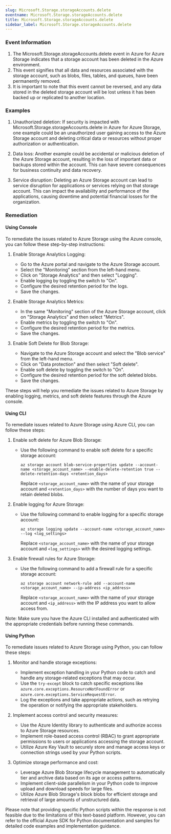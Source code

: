 ```yaml
--- 
slug: Microsoft.Storage.storageAccounts.delete
eventname: Microsoft.Storage.storageAccounts.delete
title: Microsoft.Storage.storageAccounts.delete
sidebar_label: Microsoft.Storage.storageAccounts.delete
---
```

                       
### Event Information

1. The Microsoft.Storage.storageAccounts.delete event in Azure for Azure Storage indicates that a storage account has been deleted in the Azure environment.
2. This event signifies that all data and resources associated with the storage account, such as blobs, files, tables, and queues, have been permanently removed.
3. It is important to note that this event cannot be reversed, and any data stored in the deleted storage account will be lost unless it has been backed up or replicated to another location.


### Examples

1. Unauthorized deletion: If security is impacted with Microsoft.Storage.storageAccounts.delete in Azure for Azure Storage, one example could be an unauthorized user gaining access to the Azure Storage account and deleting critical data or resources without proper authorization or authentication.

2. Data loss: Another example could be accidental or malicious deletion of the Azure Storage account, resulting in the loss of important data or backups stored within the account. This can have severe consequences for business continuity and data recovery.

3. Service disruption: Deleting an Azure Storage account can lead to service disruption for applications or services relying on that storage account. This can impact the availability and performance of the applications, causing downtime and potential financial losses for the organization.

### Remediation

#### Using Console

To remediate the issues related to Azure Storage using the Azure console, you can follow these step-by-step instructions:

1. Enable Storage Analytics Logging:
   - Go to the Azure portal and navigate to the Azure Storage account.
   - Select the "Monitoring" section from the left-hand menu.
   - Click on "Storage Analytics" and then select "Logging".
   - Enable logging by toggling the switch to "On".
   - Configure the desired retention period for the logs.
   - Save the changes.

2. Enable Storage Analytics Metrics:
   - In the same "Monitoring" section of the Azure Storage account, click on "Storage Analytics" and then select "Metrics".
   - Enable metrics by toggling the switch to "On".
   - Configure the desired retention period for the metrics.
   - Save the changes.

3. Enable Soft Delete for Blob Storage:
   - Navigate to the Azure Storage account and select the "Blob service" from the left-hand menu.
   - Click on "Data protection" and then select "Soft delete".
   - Enable soft delete by toggling the switch to "On".
   - Configure the desired retention period for the soft deleted blobs.
   - Save the changes.

These steps will help you remediate the issues related to Azure Storage by enabling logging, metrics, and soft delete features through the Azure console.

#### Using CLI

To remediate issues related to Azure Storage using Azure CLI, you can follow these steps:

1. Enable soft delete for Azure Blob Storage:
   - Use the following command to enable soft delete for a specific storage account:
     ```
     az storage account blob-service-properties update --account-name <storage_account_name> --enable-delete-retention true --delete-retention-days <retention_days>
     ```
     Replace `<storage_account_name>` with the name of your storage account and `<retention_days>` with the number of days you want to retain deleted blobs.

2. Enable logging for Azure Storage:
   - Use the following command to enable logging for a specific storage account:
     ```
     az storage logging update --account-name <storage_account_name> --log <log_settings>
     ```
     Replace `<storage_account_name>` with the name of your storage account and `<log_settings>` with the desired logging settings.

3. Enable firewall rules for Azure Storage:
   - Use the following command to add a firewall rule for a specific storage account:
     ```
     az storage account network-rule add --account-name <storage_account_name> --ip-address <ip_address>
     ```
     Replace `<storage_account_name>` with the name of your storage account and `<ip_address>` with the IP address you want to allow access from.

Note: Make sure you have the Azure CLI installed and authenticated with the appropriate credentials before running these commands.

#### Using Python

To remediate issues related to Azure Storage using Python, you can follow these steps:

1. Monitor and handle storage exceptions:
   - Implement exception handling in your Python code to catch and handle any storage-related exceptions that may occur.
   - Use the `try-except` block to catch specific exceptions like `azure.core.exceptions.ResourceNotFoundError` or `azure.core.exceptions.ServiceRequestError`.
   - Log the exceptions and take appropriate actions, such as retrying the operation or notifying the appropriate stakeholders.

2. Implement access control and security measures:
   - Use the Azure Identity library to authenticate and authorize access to Azure Storage resources.
   - Implement role-based access control (RBAC) to grant appropriate permissions to users or applications accessing the storage account.
   - Utilize Azure Key Vault to securely store and manage access keys or connection strings used by your Python scripts.

3. Optimize storage performance and cost:
   - Leverage Azure Blob Storage lifecycle management to automatically tier and archive data based on its age or access patterns.
   - Implement client-side parallelism in your Python code to improve upload and download speeds for large files.
   - Utilize Azure Blob Storage's block blobs for efficient storage and retrieval of large amounts of unstructured data.

Please note that providing specific Python scripts within the response is not feasible due to the limitations of this text-based platform. However, you can refer to the official Azure SDK for Python documentation and samples for detailed code examples and implementation guidance.


 
